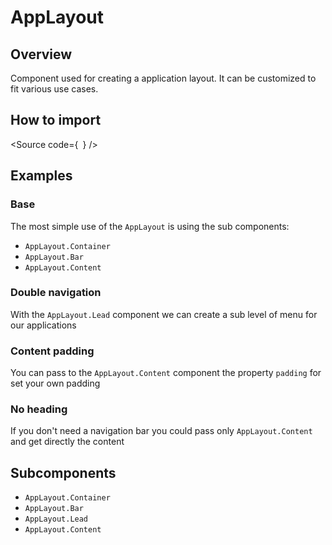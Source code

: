 

<Meta of={Stories} />

# AppLayout

## Overview

Component used for creating a application layout. It can be customized to fit
various use cases.

## How to import

<Source
  code={`
`}
/>

## Examples

### Base

The most simple use of the `AppLayout` is using the sub components:

- `AppLayout.Container`
- `AppLayout.Bar`
- `AppLayout.Content`

<Canvas of={Stories.Base} />

### Double navigation

With the `AppLayout.Lead` component we can create a sub level of menu for our
applications

<Canvas of={Stories.DoubleNavigation} />

### Content padding

You can pass to the `AppLayout.Content` component the property `padding` for set
your own padding

<Canvas of={Stories.ContentPadding} />

### No heading

If you don't need a navigation bar you could pass only `AppLayout.Content` and
get directly the content

<Canvas of={Stories.NoHeading} />

## Subcomponents

- `AppLayout.Container`
- `AppLayout.Bar`
- `AppLayout.Lead`
- `AppLayout.Content`
